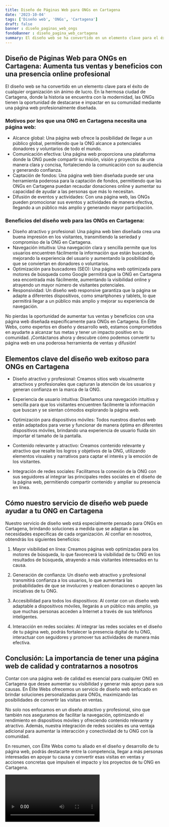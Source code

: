 ```yaml
---
title: Diseño de Páginas Web para ONGs en Cartagena
date: '2023-10-04'
tags: ['Diseño web', 'ONGs', 'Cartagena']
draft: false
banner : diseño_paginas_web_ongs
fondoBanner : diseño_pagina_web_cartagena
summary: El diseño web se ha convertido en un elemento clave para el éxito de cualquier organización sin ánimo de lucro. En la hermosa ciudad de Cartagena, donde la historia se encuentra con la modernidad, las ONGs tienen la oportunidad de destacarse e impactar en su comunidad mediante una página web profesionalmente diseñada.
---
```


## Diseño de Páginas Web para ONGs en Cartagena: Aumenta tus ventas y beneficios con una presencia online profesional

El diseño web se ha convertido en un elemento clave para el éxito de cualquier organización sin ánimo de lucro. En la hermosa ciudad de Cartagena, donde la historia se encuentra con la modernidad, las ONGs tienen la oportunidad de destacarse e impactar en su comunidad mediante una página web profesionalmente diseñada.

### Motivos por los que una ONG en Cartagena necesita una página web:

- Alcance global: Una página web ofrece la posibilidad de llegar a un público global, permitiendo que la ONG alcance a potenciales donadores y voluntarios de todo el mundo.
- Comunicación efectiva: Una página web proporciona una plataforma donde la ONG puede compartir su misión, visión y proyectos de una manera clara y concisa, fortaleciendo la comunicación con su audiencia y generando confianza.
- Captación de fondos: Una página web bien diseñada puede ser una herramienta poderosa para la captación de fondos, permitiendo que las ONGs en Cartagena puedan recaudar donaciones online y aumentar su capacidad de ayudar a las personas que más lo necesitan.
- Difusión de eventos y actividades: Con una página web, las ONGs pueden promocionar sus eventos y actividades de manera efectiva, llegando a un público más amplio y generando mayor participación.

### Beneficios del diseño web para las ONGs en Cartagena:

- Diseño atractivo y profesional: Una página web bien diseñada crea una buena impresión en los visitantes, transmitiendo la seriedad y compromiso de la ONG en Cartagena.
- Navegación intuitiva: Una navegación clara y sencilla permite que los usuarios encuentren fácilmente la información que están buscando, mejorando la experiencia del usuario y aumentando la posibilidad de que se conviertan en donadores o voluntarios.
- Optimización para buscadores (SEO): Una página web optimizada para motores de búsqueda como Google permitirá que la ONG en Cartagena sea encontrada más fácilmente, aumentando la visibilidad online y atrayendo un mayor número de visitantes potenciales.
- Responsividad: Un diseño web responsive garantiza que la página se adapte a diferentes dispositivos, como smartphones y tablets, lo que permitirá llegar a un público más amplio y mejorar su experiencia de navegación.

No pierdas la oportunidad de aumentar tus ventas y beneficios con una página web diseñada específicamente para ONGs en Cartagena. En Élite Webs, como expertos en diseño y desarrollo web, estamos comprometidos en ayudarte a alcanzar tus metas y tener un impacto positivo en tu comunidad. ¡Contáctanos ahora y descubre cómo podemos convertir tu página web en una poderosa herramienta de ventas y difusión!

<GifSeo />

<Cta />

## Elementos clave del diseño web exitoso para ONGs en Cartagena

- Diseño atractivo y profesional: Creamos sitios web visualmente atractivos y profesionales que capturan la atención de los usuarios y generan confianza en la marca de la ONG.

- Experiencia de usuario intuitiva: Diseñamos una navegación intuitiva y sencilla para que los visitantes encuentren fácilmente la información que buscan y se sientan cómodos explorando la página web.

- Optimización para dispositivos móviles: Todos nuestros diseños web están adaptados para verse y funcionar de manera óptima en diferentes dispositivos móviles, brindando una experiencia de usuario fluida sin importar el tamaño de la pantalla.

- Contenido relevante y atractivo: Creamos contenido relevante y atractivo que resalte los logros y objetivos de la ONG, utilizando elementos visuales y narrativos para captar el interés y la emoción de los visitantes.

- Integración de redes sociales: Facilitamos la conexión de la ONG con sus seguidores al integrar las principales redes sociales en el diseño de la página web, permitiendo compartir contenido y ampliar su presencia en línea.

## Cómo nuestro servicio de diseño web puede ayudar a tu ONG en Cartagena

Nuestro servicio de diseño web está especialmente pensado para ONGs en Cartagena, brindando soluciones a medida que se adaptan a las necesidades específicas de cada organización. Al confiar en nosotros, obtendrás los siguientes beneficios:

1. Mayor visibilidad en línea: Creamos páginas web optimizadas para los motores de búsqueda, lo que favorecerá la visibilidad de tu ONG en los resultados de búsqueda, atrayendo a más visitantes interesados en tu causa.

2. Generación de confianza: Un diseño web atractivo y profesional transmitirá confianza a los usuarios, lo que aumentará las probabilidades de que se involucren y realicen donaciones o apoyen las iniciativas de tu ONG.

3. Accesibilidad para todos los dispositivos: Al contar con un diseño web adaptable a dispositivos móviles, llegarás a un público más amplio, ya que muchas personas acceden a Internet a través de sus teléfonos inteligentes.

4. Interacción en redes sociales: Al integrar las redes sociales en el diseño de tu página web, podrás fortalecer la presencia digital de tu ONG, interactuar con seguidores y promover tus actividades de manera más efectiva.

## Conclusión: La importancia de tener una página web de calidad y contratarnos a nosotros

Contar con una página web de calidad es esencial para cualquier ONG en Cartagena que desee aumentar su visibilidad y generar más apoyo para sus causas. En Élite Webs ofrecemos un servicio de diseño web enfocado en brindar soluciones personalizadas para ONGs, maximizando las posibilidades de convertir las visitas en ventas.

No solo nos enfocamos en un diseño atractivo y profesional, sino que también nos aseguramos de facilitar la navegación, optimizando el rendimiento en dispositivos móviles y ofreciendo contenido relevante y atractivo. Además, nuestra integración de redes sociales es una ventaja adicional para aumentar la interacción y conectividad de tu ONG con la comunidad.

En resumen, con Élite Webs como tu aliado en el diseño y desarrollo de tu página web, podrás destacarte entre la competencia, llegar a más personas interesadas en apoyar tu causa y convertir esas visitas en ventas y acciones concretas que impulsen el impacto y los proyectos de tu ONG en Cartagena.

<Video />

<CtaBot job='ONGs' city='Cartagena'/>

<Gmaps query='Cartagena+españa+maps' />